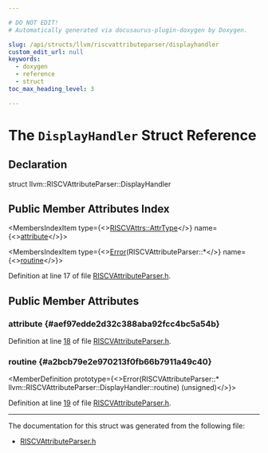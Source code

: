 ```yaml
---

# DO NOT EDIT!
# Automatically generated via docusaurus-plugin-doxygen by Doxygen.

slug: /api/structs/llvm/riscvattributeparser/displayhandler
custom_edit_url: null
keywords:
  - doxygen
  - reference
  - struct
toc_max_heading_level: 3

---
```





# The `DisplayHandler` Struct Reference

<DoxygenPage pluginConfig={pluginConfig}>



## Declaration

<CodeBlock>struct llvm::RISCVAttributeParser::DisplayHandler</CodeBlock>

## Public Member Attributes Index

<MembersIndex>

<MembersIndexItem
  type={<><a href="/docs/api/namespaces/llvm/riscvattrs/#ac0e6d65dbd5acd98356e49a2ea9c4e72">RISCVAttrs::AttrType</a></>}
  name={<><a href="#aef97edde2d32c388aba92fcc4bc5a54b">attribute</a></>}>
</MembersIndexItem>

<MembersIndexItem
  type={<><a href="/docs/api/classes/llvm/error">Error</a>(RISCVAttributeParser::&#42;</>}
  name={<><a href="#a2bcb79e2e970213f0fb66b7911a49c40">routine</a></>}>
</MembersIndexItem>

</MembersIndex>


Definition at line 17 of file <a href="/docs/api/files/include/include/llvm/include/llvm/support/riscvattributeparser-h">RISCVAttributeParser.h</a>.

<SectionDefinition>

## Public Member Attributes

### attribute {#aef97edde2d32c388aba92fcc4bc5a54b}

<MemberDefinition
  prototype="RISCVAttrs::AttrType llvm::RISCVAttributeParser::DisplayHandler::attribute">

Definition at line <a href="/docs/api/files/include/include/llvm/include/llvm/support/riscvattributeparser-h/#l00018">18</a> of file <a href="/docs/api/files/include/include/llvm/include/llvm/support/riscvattributeparser-h">RISCVAttributeParser.h</a>.
</MemberDefinition>

### routine {#a2bcb79e2e970213f0fb66b7911a49c40}

<MemberDefinition
  prototype={<>Error(RISCVAttributeParser::&#42; llvm::RISCVAttributeParser::DisplayHandler::routine) (unsigned)</>}>

Definition at line <a href="/docs/api/files/include/include/llvm/include/llvm/support/riscvattributeparser-h/#l00019">19</a> of file <a href="/docs/api/files/include/include/llvm/include/llvm/support/riscvattributeparser-h">RISCVAttributeParser.h</a>.
</MemberDefinition>

</SectionDefinition>

<hr/>

The documentation for this struct was generated from the following file:

<ul>
<li><a href="/docs/api/files/include/include/llvm/include/llvm/support/riscvattributeparser-h">RISCVAttributeParser.h</a></li>
</ul>

</DoxygenPage>
